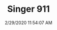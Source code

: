 ---
width: 1333
height: 2000
title: Singer 911
description: Singer 911 engine cover with a 4.0 badge.
date: 2/29/2020 11:54:07 AM
cameraMake: Sony
cameraModel: ILCE-7M3
lens: ZEISS Batis 2/40 CF
settingsfStop: f/2
settingsISO: ISO 100
settingsShutter: 1/400
settingsFocalLength: 40 mm
---